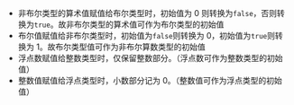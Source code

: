 - 非布尔类型的算术值赋值给布尔类型时，初始值为 0 则转换为`false`，否则转换为`true`。故非布尔类型的算术值可作为布尔类型的初始值
- 布尔值赋值给非布尔类型时，初始值为`false`则转换为 0，初始值为`true`则转换为 1。故布尔类型值可作为非布尔算数类型的初始值
- 浮点数赋值给整数类型时，仅保留整数部分。（浮点数可作为整数类型的初始值）
- 整数值赋值给浮点类型时，小数部分记为 0。（整数值可作为浮点类型的初始值）